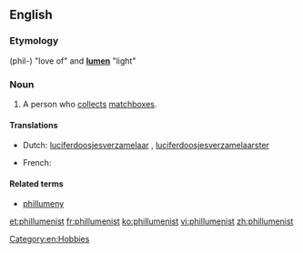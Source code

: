 ==English==

===Etymology===
{{etyl|grc}} {{term|lang=grc|φιλ-}} (phil-) "love of" and {{etyl|la}} '''[[lumen]]''' "light"

===Noun===
{{en-noun}}

# A person who [[collect]]s [[matchbox]]es.

====Translations====
{{trans-top|matchbox collector}}
* Dutch: [[luciferdoosjesverzamelaar]] {{m}}, [[luciferdoosjesverzamelaarster]] {{f}}
{{trans-mid}}
* French: {{t+|fr|philuméniste}}
{{trans-bottom}}

====Related terms====
* [[phillumeny]]

[[Category:en:Hobbies]]

[[et:phillumenist]]
[[fr:phillumenist]]
[[ko:phillumenist]]
[[vi:phillumenist]]
[[zh:phillumenist]]
